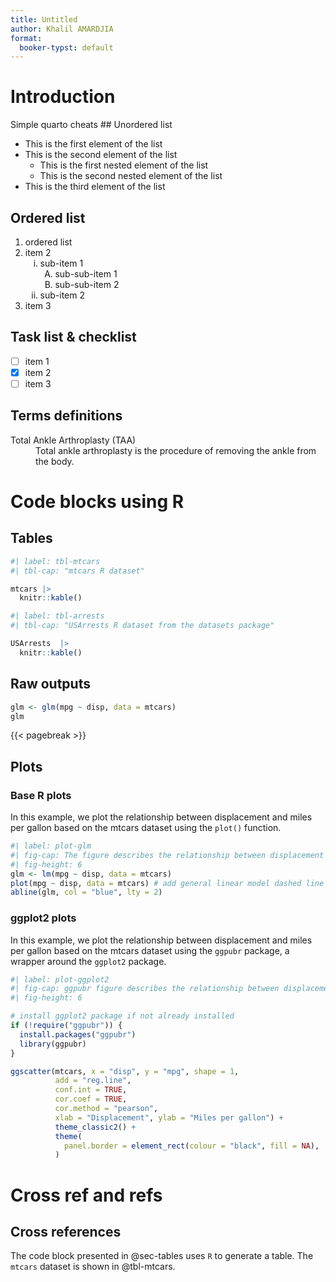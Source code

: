 ```yaml
---
title: Untitled
author: Khalil AMARDJIA
format:
  booker-typst: default
---
```


# Introduction

```{=typst}
#for i in (10, 250, 30) {
  lorem(i)
  v(1.5em)
}

```


 Simple quarto cheats
## Unordered list

- This is the first element of the list
- This is the second element of the list
  + This is the first nested element of the list
  + This is the second nested element of the list
- This is the third element of the list

## Ordered list

1. ordered list
2. item 2
    i) sub-item 1
         A.  sub-sub-item 1
         B.  sub-sub-item 2
    ii) sub-item 2
3. item 3

## Task list & checklist

- [ ] item 1
- [x] item 2
- [ ] item 3

## Terms definitions
Total Ankle Arthroplasty (TAA)
: Total ankle arthroplasty is the procedure of removing the ankle from the body.


# Code blocks using R


## Tables {#sec-tables}


```R
#| label: tbl-mtcars
#| tbl-cap: "mtcars R dataset"

mtcars |> 
  knitr::kable() 
```


```R
#| label: tbl-arrests
#| tbl-cap: "USArrests R dataset from the datasets package"

USArrests  |> 
  knitr::kable() 
```

## Raw outputs 

```R
glm <- glm(mpg ~ disp, data = mtcars)
glm
```

{{< pagebreak >}}

## Plots

### Base R plots

In this example, we plot the relationship between displacement and miles per gallon based on the mtcars dataset using the `plot()` function.

```R
#| label: plot-glm
#| fig-cap: The figure describes the relationship between displacement and miles per gallon based on the mtcars dataset
#| fig-height: 6
glm <- lm(mpg ~ disp, data = mtcars)
plot(mpg ~ disp, data = mtcars) # add general linear model dashed line
abline(glm, col = "blue", lty = 2)
```

### ggplot2 plots 

In this example, we plot the relationship between displacement and miles per gallon based on the mtcars dataset using the `ggpubr` package, a wrapper around the `ggplot2` package.

```R
#| label: plot-ggplot2
#| fig-cap: ggpubr figure describes the relationship between displacement and miles per gallon based on the mtcars dataset
#| fig-height: 6

# install ggplot2 package if not already installed
if (!require("ggpubr")) {
  install.packages("ggpubr")
  library(ggpubr)
}

ggscatter(mtcars, x = "disp", y = "mpg", shape = 1,
          add = "reg.line", 
          conf.int = TRUE, 
          cor.coef = TRUE, 
          cor.method = "pearson",
          xlab = "Displacement", ylab = "Miles per gallon") +
          theme_classic2() + 
          theme(
            panel.border = element_rect(colour = "black", fill = NA),
          ) 


```

# Cross ref and refs

## Cross references

The code block presented in @sec-tables uses `R` to generate a table. The `mtcars` dataset is shown in @tbl-mtcars.